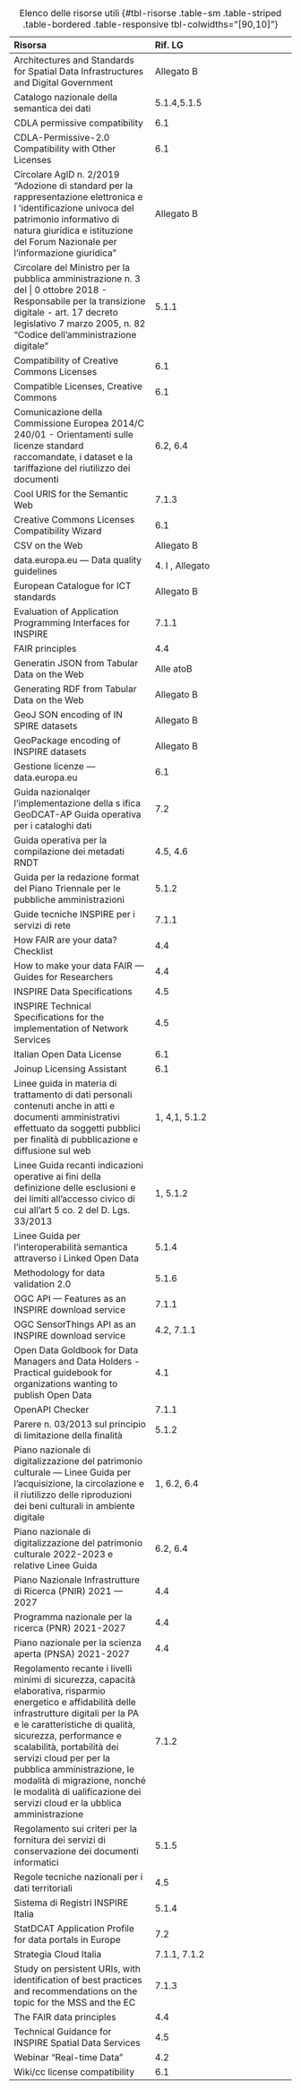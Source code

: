 :::{.column-page-inset-right}
| Risorsa                                                                                                                                                                                                                                                                                                                                                                                                       | Rif. LG          |
| :--- | :--- |
| Architectures and Standards for Spatial Data Infrastructures and Digital Government                                                                                                                                                                                                                                                                                                                           | Allegato B       |
| Catalogo nazionale della semantica dei dati                                                                                                                                                                                                                                                                                                                                                                   | 5.1.4,5.1.5      |
| CDLA permissive compatibility                                                                                                                                                                                                                                                                                                                                                                                 | 6.1              |
| CDLA-Permissive-2.0 Compatibility with Other Licenses                                                                                                                                                                                                                                                                                                                                                         | 6.1              |
| Circolare AglD n. 2/2019 "Adozione di standard per la rappresentazione elettronica e I 'identificazione univoca del patrimonio informativo di natura giuridica e istituzione del Forum Nazionale per l'informazione giuridica"                                                                                                                                                                                | Allegato B       |
| Circolare del Ministro per la pubblica amministrazione n. 3 del \| 0 ottobre 2018 - Responsabile per la transizione digitale - art. 17 decreto legislativo 7 marzo 2005, n. 82 "Codice dell'amministrazione digitale"                                                                                                                                                                                         | 5.1.1            |
| Compatibility of Creative Commons Licenses                                                                                                                                                                                                                                                                                                                                                                    | 6.1              |
| Compatible Licenses, Creative Commons                                                                                                                                                                                                                                                                                                                                                                         | 6.1              |
| Comunicazione della Commissione Europea 2014/C 240/01 - Orientamenti sulle licenze standard raccomandate, i dataset e la tariffazione del riutilizzo dei documenti                                                                                                                                                                                                                                            | 6.2, 6.4         |
| Cool URIS for the Semantic Web                                                                                                                                                                                                                                                                                                                                                                                | 7.1.3            |
| Creative Commons Licenses Compatibility Wizard                                                                                                                                                                                                                                                                                                                                                                | 6.1              |
| CSV on the Web                                                                                                                                                                                                                                                                                                                                                                                                | Allegato B       |
| data.europa.eu — Data quality guidelines                                                                                                                                                                                                                                                                                                                                                                      | 4\. I , Allegato |
| European Catalogue for ICT standards                                                                                                                                                                                                                                                                                                                                                                          | Allegato B       |
| Evaluation of Application Programming Interfaces for INSPIRE                                                                                                                                                                                                                                                                                                                                                  | 7.1.1            |
| FAIR principles                                                                                                                                                                                                                                                                                                                                                                                               | 4.4              |
| Generatin JSON from Tabular Data on the Web                                                                                                                                                                                                                                                                                                                                                                   | Alle atoB        |
| Generating RDF from Tabular Data on the Web                                                                                                                                                                                                                                                                                                                                                                   | Allegato B       |
| GeoJ SON encoding of IN SPIRE datasets                                                                                                                                                                                                                                                                                                                                                                        | Allegato B       |
| GeoPackage encoding of INSPIRE datasets                                                                                                                                                                                                                                                                                                                                                                       | Allegato B       |
| Gestione licenze — data.europa.eu                                                                                                                                                                                                                                                                                                                                                                             | 6.1              |
| Guida nazionalqer l'implementazione della s ifica GeoDCAT-AP Guida operativa per i cataloghi dati                                                                                                                                                                                                                                                                                                             | 7.2              |
| Guida operativa per la compilazione dei metadati RNDT                                                                                                                                                                                                                                                                                                                                                         | 4.5, 4.6         |
| Guida per la redazione format del Piano Triennale per le pubbliche amministrazioni                                                                                                                                                                                                                                                                                                                            | 5.1.2            |
| Guide tecniche INSPIRE per i servizi di rete                                                                                                                                                                                                                                                                                                                                                                  | 7.1.1            |
| How FAIR are your data? Checklist                                                                                                                                                                                                                                                                                                                                                                             | 4.4              |
| How to make your data FAIR — Guides for Researchers                                                                                                                                                                                                                                                                                                                                                           | 4.4              |
| INSPIRE Data Specifications                                                                                                                                                                                                                                                                                                                                                                                   | 4.5              |
| INSPIRE Technical Specifications for the implementation of Network Services                                                                                                                                                                                                                                                                                                                                   | 4.5              |
| Italian Open Data License                                                                                                                                                                                                                                                                                                                                                                                     | 6.1              |
| Joinup Licensing Assistant                                                                                                                                                                                                                                                                                                                                                                                    | 6.1              |
| Linee guida in materia di trattamento di dati personali contenuti anche in atti e documenti amministrativi effettuato da soggetti pubblici per finalità di pubblicazione e diffusione sul web                                                                                                                                                                                                                 | 1, 4,1, 5.1.2    |
| Linee Guida recanti indicazioni operative ai fini della definizione delle esclusioni e dei limiti all'accesso civico di cui all'art 5 co. 2 del D. Lgs. 33/2013                                                                                                                                                                                                                                               | 1, 5.1.2         |
| Linee Guida per l'interoperabilità semantica attraverso i Linked Open Data                                                                                                                                                                                                                                                                                                                                    | 5.1.4            |
| Methodology for data validation 2.0                                                                                                                                                                                                                                                                                                                                                                           | 5.1.6            |
| OGC API — Features as an INSPIRE download service                                                                                                                                                                                                                                                                                                                                                             | 7.1.1            |
| OGC SensorThings API as an INSPIRE download service                                                                                                                                                                                                                                                                                                                                                           | 4.2, 7.1.1       |
| Open Data Goldbook for Data Managers and Data Holders - Practical guidebook for organizations wanting to publish Open Data                                                                                                                                                                                                                                                                                    | 4.1              |
| OpenAPI Checker                                                                                                                                                                                                                                                                                                                                                                                               | 7.1.1            |
| Parere n. 03/2013 sul principio di limitazione della finalità                                                                                                                                                                                                                                                                                                                                                 | 5.1.2            |
| Piano nazionale di digitalizzazione del patrimonio culturale — Linee Guida per l'acquisizione, la circolazione e il riutilizzo delle riproduzioni dei beni culturali in ambiente digitale                                                                                                                                                                                                                     | 1, 6.2, 6.4      |
| Piano nazionale di digitalizzazione del patrimonio culturale 2022-2023 e relative Linee Guida                                                                                                                                                                                                                                                                                                                 | 6.2, 6.4         |
| Piano Nazionale Infrastrutture di Ricerca (PNIR) 2021 — 2027                                                                                                                                                                                                                                                                                                                                                  | 4.4              |
| Programma nazionale per la ricerca (PNR) 2021-2027                                                                                                                                                                                                                                                                                                                                                            | 4.4              |
| Piano nazionale per la scienza aperta (PNSA) 2021-2027                                                                                                                                                                                                                                                                                                                                                        | 4.4              |
| Regolamento recante i livelli minimi di sicurezza, capacità elaborativa, risparmio energetico e affidabilità delle infrastrutture digitali per la PA e le caratteristiche di qualità, sicurezza, performance e scalabilità, portabilità dei servizi cloud per per la pubblica amministrazione, le modalità di migrazione, nonché le modalità di ualificazione dei servizi cloud er la ubblica amministrazione | 7.1.2            |
| Regolamento sui criteri per la fornitura dei servizi di conservazione dei documenti informatici                                                                                                                                                                                                                                                                                                               | 5.1.5            |
| Regole tecniche nazionali per i dati territoriali                                                                                                                                                                                                                                                                                                                                                             | 4.5              |
| Sistema di Registri INSPIRE Italia                                                                                                                                                                                                                                                                                                                                                                            | 5.1.4            |
| StatDCAT Application Profile for data portals in Europe                                                                                                                                                                                                                                                                                                                                                       | 7.2              |
| Strategia Cloud Italia                                                                                                                                                                                                                                                                                                                                                                                        | 7.1.1, 7.1.2     |
| Study on persistent URIs, with identification of best practices and recommendations on the topic for the MSS and the EC                                                                                                                                                                                                                                                                                       | 7.1.3            |
| The FAIR data principles                                                                                                                                                                                                                                                                                                                                                                                      | 4.4              |
| Technical Guidance for INSPIRE Spatial Data Services                                                                                                                                                                                                                                                                                                                                                          | 4.5              |
| Webinar "Real-time Data"                                                                                                                                                                                                                                                                                                                                                                                      | 4.2              |
| Wiki/cc license compatibility                                                                                                                                                                                                                                                                                                                                                                                 | 6.1              |

:  Elenco delle risorse utili {#tbl-risorse .table-sm .table-striped .table-bordered .table-responsive tbl-colwidths="[90,10]"}
:::

